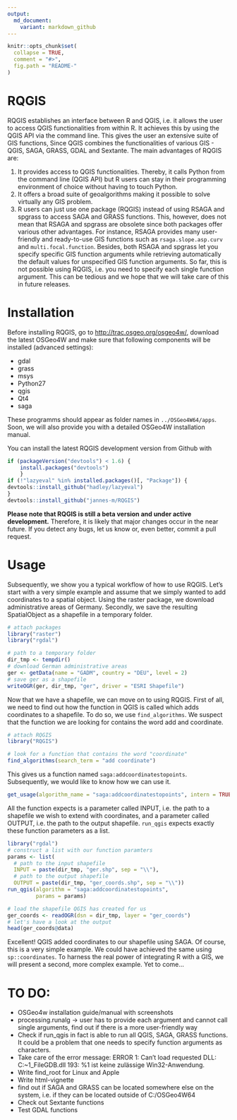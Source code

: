 ```yaml
---
output:
  md_document:
    variant: markdown_github
---
```


<!-- README.md is generated from README.Rmd. Please edit that file -->

```r
knitr::opts_chunk$set(
  collapse = TRUE,
  comment = "#>",
  fig.path = "README-"
)
```



<!-- C:\OSGeo4W64\bin\python-qgis -> opens Python!! -->

# RQGIS
RQGIS establishes an interface between R and QGIS, i.e. it allows the user to access QGIS functionalities from within R. It achieves this by using the QGIS API via the command line. This gives the user an extensive suite of GIS functions, Since QGIS combines the functionalities of various GIS - QGIS, SAGA, GRASS, GDAL and Sextante. The main advantages of RQGIS are:

1. It provides access to QGIS functionalities. Thereby, it calls Python from the command line (QGIS API) but R users can stay in their programming environment of choice without having to touch Python.
2. It offers a broad suite of geoalgorithms making it possible to solve virtually any GIS problem. 
3. R users can just use one package (RQGIS) instead of using RSAGA and spgrass to access SAGA and GRASS functions. This, however, does not mean that RSAGA and spgrass are obsolete since both packages offer various other advantages. For instance, RSAGA provides many user-friendly and ready-to-use GIS functions such as `rsaga.slope.asp.curv` and `multi.focal.function`. Besides, both RSAGA and spgrass let you specify specific GIS function arguments while retrieving automatically the default values for unspecified GIS function arguments. So far, this is not possible using RQGIS, i.e. you need to specify each single function argument. This can be tedious and we hope that we will take care of this in future releases.

# Installation 
Before installing RQGIS, go to [http://trac.osgeo.org/osgeo4w/](http://trac.osgeo.org/osgeo4w/), download the latest OSGeo4W and make sure that following components will be installed (advanced settings):

- gdal
- grass
- msys
- Python27
- qgis
- Qt4
- saga

These programms should appear as folder names in `../OSGeo4W64/apps`. Soon, we will also provide you with a detailed OSGeo4W installation manual.

You can install the latest RQGIS development version from Github with

```r
if (packageVersion("devtools") < 1.6) {
    install.packages("devtools")    
    }
if (!"lazyeval" %in% installed.packages()[, "Package"]) {
devtools::install_github("hadley/lazyeval")  
}
devtools::install_github("jannes-m/RQGIS")
```

**Please note that RQGIS is still a beta version and under active development.** Therefore, it is likely that major changes occur in the near future. If you detect any bugs, let us know or, even better, commit a pull request.

# Usage
Subsequently, we show you a typical workflow of how to use RQGIS. Let's start with a very simple example and assume that we simply wanted to add coordinates to a spatial object. 
Using the raster package, we download administrative areas of Germany. Secondly, we save the resulting SpatialObject as a shapefile in a temporary folder.

```r
# attach packages
library("raster")
library("rgdal")

# path to a temporary folder
dir_tmp <- tempdir()
# download German administrative areas
ger <- getData(name = "GADM", country = "DEU", level = 2)
# save ger as a shapefile
writeOGR(ger, dir_tmp, "ger", driver = "ESRI Shapefile")
```

Now that we have a shapefile, we can move on to using RQGIS. First of all, we need to find out how the function in QGIS is called which adds coordinates to a shapefile. To do so, we use `find_algorithms`. We suspect that the function we are looking for contains the word add and coordinate.

```r
# attach RQGIS
library("RQGIS")

# look for a function that contains the word "coordinate"
find_algorithms(search_term = "add coordinate")
```

This gives us a function named `saga:addcoordinatestopoints`. Subsequently, we would like to know how we can use it.

```r
get_usage(algorithm_name = "saga:addcoordinatestopoints", intern = TRUE)
```

All the function expects is a parameter called INPUT, i.e. the path to a shapefile we wish to extend with coordinates, and a parameter called OUTPUT, i.e. the path to the output shapefile. `run_qgis` expects exactly these function parameters as a list.

```r
library("rgdal")
# construct a list with our function paramters
params <- list(
  # path to the input shapefile
  INPUT = paste(dir_tmp, "ger.shp", sep = "\\"),
  # path to the output shapefile
  OUTPUT = paste(dir_tmp, "ger_coords.shp", sep = "\\"))
run_qgis(algorithm = "saga:addcoordinatestopoints", 
         params = params)

# load the shapefile QGIS has created for us
ger_coords <- readOGR(dsn = dir_tmp, layer = "ger_coords")
# let's have a look at the output
head(ger_coords@data)
```

Excellent! QGIS added coordinates to our shapefile using SAGA. Of course, this is a very simple example. We could have achieved the same using `sp::coordinates`. To harness the real power of integrating R with a GIS, we will present a second, more complex example. Yet to come...



# TO DO:

- OSGeo4w installation guide/manual with screenshots
- processing.runalg -> user has to provide each argument and cannot call single arguments, find out if there is a more user-friendly way
- Check if run_qgis in fact is able to run all QGIS, SAGA, GRASS functions. It could be a problem that one needs to specify function arguments as characters.
- Take care of the error message:
  ERROR 1: Can't load requested DLL: C:\OSGEO4~1\bin\gdalplugins\ogr_FileGDB.dll
  193: %1 ist keine zulässige Win32-Anwendung.
- Write find_root for Linux and Apple
- Write html-vignette
- find out if SAGA and GRASS can be located somewhere else on the system,
    i.e. if they can be located outside of C:/OSGeo4W64
- Check out Sextante functions
- Test GDAL functions

